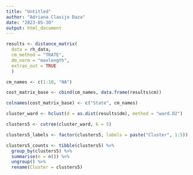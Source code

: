 ```yaml
---
title: "Untitled"
author: "Adriana Clavijo Daza"
date: "2023-05-30"
output: html_document
---
```


```r



results <- distance_matrix(
  data = rh_data,
  cm_method = "TRATE",
  dm_norm = "maxlength",
  extras_out = TRUE
  )

cm_names <- c(1:10, "NA")

cost_matrix_base <- cbind(cm_names, data.frame(results$cm))

colnames(cost_matrix_base) <- c("State", cm_names)
```

```r
cluster_ward <- hclust(d = as.dist(results$dm), method = "ward.D2")

clusters5 <- cutree(cluster_ward, k = 5)

clusters5_labels <- factor(clusters5, labels = paste("Cluster", 1:5))

clusters5_counts <- tibble(clusters5) %>%
  group_by(clusters5) %>%
  summarise(n = n()) %>%
  ungroup() %>%
  rename(Cluster = clusters5)
```

